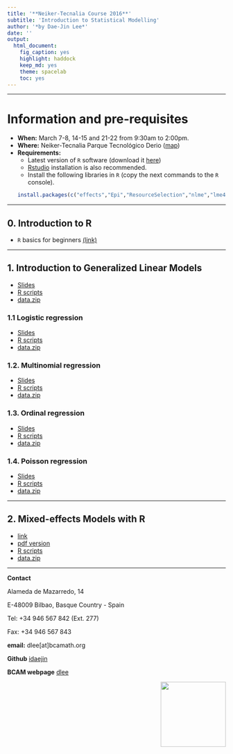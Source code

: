 ```yaml
---
title: '**Neiker-Tecnalia Course 2016**'
subtitle: 'Introduction to Statistical Modelling'
author: '*by Dae-Jin Lee*'
date: ''
output:
  html_document:
    fig_caption: yes
    highlight: haddock
    keep_md: yes
    theme: spacelab
    toc: yes
---
```



----------------------------

# Information and pre-requisites

* **When:** March 7-8, 14-15 and 21-22 from 9:30am to 2:00pm.
* **Where:** Neiker-Tecnalia Parque Tecnológico Derio ([map](https://www.google.es/maps/place/NEIKER-Tecnalia/@43.291225,-2.875765,15z/data=!4m2!3m1!1s0x0:0xb517b13250614601?sa=X&ved=0ahUKEwjJzZKKzu_KAhWF7RQKHa2xDCoQ_BIIcjAN))
* **Requirements:**
    * Latest version of `R` software (download it [here](https://www.r-project.org))
    * [Rstudio](https://www.rstudio.com) installation is also recommended.
    * Install the following libraries in `R` (copy the next commands to the `R` console).
```r
install.packages(c("effects","Epi","ResourceSelection","nlme","lme4","RLRsim","mgcv","gamair","car","scatterplot3d","VGAM","nnet","mlogit","foreign","AER","fields"))
```

<!--* **Download all material** [here](http://idaejin.github.io/bcam-courses/neiker-2016/material.zip)
-->
-------------------------------------------------



## 0. Introduction to R 

* `R` basics for beginners [(link)](http://idaejin.github.io/bcam-courses/rbasics)

--------------------------------------------------

## 1. Introduction to Generalized Linear Models

* [Slides](http://idaejin.github.io/bcam-courses/neiker-2016/material/1_Intro/Intro.pdf)
* [R scripts](http://idaejin.github.io/bcam-courses/neiker-2016/material/1_Intro/R-code/Intro.R)
* [data.zip](http://idaejin.github.io/bcam-courses/neiker-2016/material/1_Intro/R-code/data.zip)

### 1.1 Logistic regression

* [Slides](http://idaejin.github.io/bcam-courses/neiker-2016/material/2_Logistic_regression/LogReg.pdf)
* [R scripts](http://idaejin.github.io/bcam-courses/neiker-2016/material/2_Logistic_regression/R-code/Logreg.R)
* [data.zip](http://idaejin.github.io/bcam-courses/neiker-2016/material/2_Logistic_regression/R-code/data.zip)


### 1.2. Multinomial regression

* [Slides](http://idaejin.github.io/bcam-courses/neiker-2016/material/3_Multinomial_regression/Multinom.pdf)
* [R scripts](http://idaejin.github.io/bcam-courses/neiker-2016/material/3_Multinomial_regression/R-code/Multinom.R)
* [data.zip](http://idaejin.github.io/bcam-courses/neiker-2016/material/3_Multinomial_regression/R-code/data.zip)


### 1.3. Ordinal regression

* [Slides](http://idaejin.github.io/bcam-courses/neiker-2016/material/4_Ordinal_regression/Ordreg.pdf)
* [R scripts](http://idaejin.github.io/bcam-courses/neiker-2016/material/4_Ordinal_regression/R-code/Ordreg.R)
* [data.zip](http://idaejin.github.io/bcam-courses/neiker-2016/material/4_Ordinal_regression/R-code/data.zip)

### 1.4. Poisson regression

* [Slides](http://idaejin.github.io/bcam-courses/neiker-2016/material/5_Poisson_regression/Poisreg.pdf)
* [R scripts](http://idaejin.github.io/bcam-courses/neiker-2016/material/5_Poisson_regression/R-code/Poisreg.R)
* [data.zip](http://idaejin.github.io/bcam-courses/neiker-2016/material/5_Poisson_regression/R-code/data.zip)


-------------------------------------------------

## 2. Mixed-effects Models with R 

* [link](http://idaejin.github.io/bcam-courses/neiker-2016/material/mixed-models/)
* [pdf version](http://idaejin.github.io/bcam-courses/neiker-2016/material/mixed-models/IntroMixedModels.pdf)
* [R scripts](http://idaejin.github.io/bcam-courses/neiker-2016/material/mixed-models/mixed-models.R)
* [data.zip](http://idaejin.github.io/bcam-courses/neiker-2016/material/mixed-models/data.zip)

-----------------------------------------------------

**Contact**

Alameda de Mazarredo, 14

E-48009 Bilbao, Basque Country - Spain

Tel: +34 946 567 842 (Ext. 277)

Fax: +34 946 567 843

**email:** dlee[at]bcamath.org

**Github** [idaejin](https://github.com/idaejin/)

**BCAM webpage** [dlee](http://www.bcamath.org/en/people/dlee)

<img src="http://www.bcamath.org/public_images/logo_bcam.jpg" style="width: 150px;" align="right">


